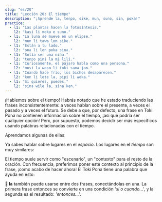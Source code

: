 ```yaml
---
slug: "es/20"
title: "Lección 20: El tiempo"
description: "¡Aprende la, tenpo, sike, mun, suno, sin, poka!"
practice:
  - l1: "Las plantas hacen la fotosíntesis."
    l2: "kasi li moku e suno."
  - l1: "La luna se mueve en un elipse."
    l2: "mun li tawa lon sike."
  - l1: "Están a tu lado."
    l2: "ona li lon poka sina."
  - l1: "Solía ser una niña."
    l2: "tenpo pini la mi lili."
  - l1: "Curiosamente, el pájaro habla como una persona."
    l2: "musi la waso li toki sama jan."
  - l1: "Cuando hace frío, los bichos desaparecen."
    l2: "kon li lete la, pipi li weka."
  - l1: "Si quieres, puedes."
    l2: "sina wile la, sina ken."
---
```



¡Hablemos sobre el tiempo! Habrás notado que he estado traduciendo las frases inconsistentemente: a veces hablan sobre el presente, a veces el pasado y a veces el futuro. Se debe a que, por defecto, una frase en Toki Pona no contienen información sobre el tiempo, ¡así que podría ser cualquier opción! Pero, por supuesto, podemos decidir ser más específicos usando palabras relacionadas con el tiempo.

Aprendamos algunas de ellas:

<List>
  <Word sl="tenpo" m="tiempo, momento, situación" />
  <Word sl="sike" m="redondo, repetido, anual; círculo, bola" />
  <Word sl="mun" m="luna, cuerpo celestial" />
  <Word sl="suno" m="sol, luz solar; brillante" />
  <Word sl="sin" m="nuevo, fresco; de nuevo" />
  <Word sl="poka" m="lado, vecinidad; cerca" />
</List>

Ya sabes hablar sobre lugares en el *espacio*. Los lugares en el *tiempo* son muy similares:

<List>
  <Word sl="lon tenpo kama" m="en el tiempo venidero, en el futuro" />
  <Word sl="lon tenpo pini" m="en el tiempo terminado, en el pasado" />
  <Word sl="lon tenpo ni" m="durante este tiempo" />
  <Sentence sl="soweli lili mi o kama suli lon tenpo kama!" m="¡Espero que mi pequeño gato crezca en el futuro!" />
  <Sentence sl="ma Loma li ma suli lon tenpo weka." m="Roma fue un gran imperio hace tiempo." />
</List>

El tiempo suele servir como "escenario", un "contexto" para el resto de la oración. Con frecuencia, preferimos poner este contexto al principio de la frase, ¡como acabo de hacer ahora! El Toki Pona tiene una palabra que ayuda en esto:

<List>
  <Word sl="la" m="con respecto a ..., hablando de ..., cuando ..., si ... " />
  <Word sl="ken la" m="tal vez, ..." />
  <Word sl="open la" m="para empezar, ..." />
  <Word sl="lipu la" m="con respecto al libro, ..." />
  <Word sl="tenpo la" m="a veces, ..." />
  <Word sl="tenpo pini la" m="en el pasado, ..." />
  <Word sl="tenpo suno kama la" m="en el próximo día, ...; mañana, ..." />
  <Sentence sl="sin la mi wile toki e ni:" m="De nuevo, quiero decir que..." />
  <Sentence sl="mi pali e ni lon tenpo kama poka." m="Trabajaré en esto pronto." />
</List>

**󱤡 la** también puede usarse entre dos frases, conectándolas en una. La primera frase entonces se convierte en una condición *'si o cuando...'*, y la segunda es el resultado: *'entonces...'*.

<List>
  <Word sl="suno li pini." m="El sol se pone." />
  <Word sl="mi lape." m="Yo duermo." />
  <Sentence sl="suno li pini la, mi lape." m="Cuando el sol se pone, yo duermo." />
</List>

<Practice exercises={frontmatter.practice} client:load />
